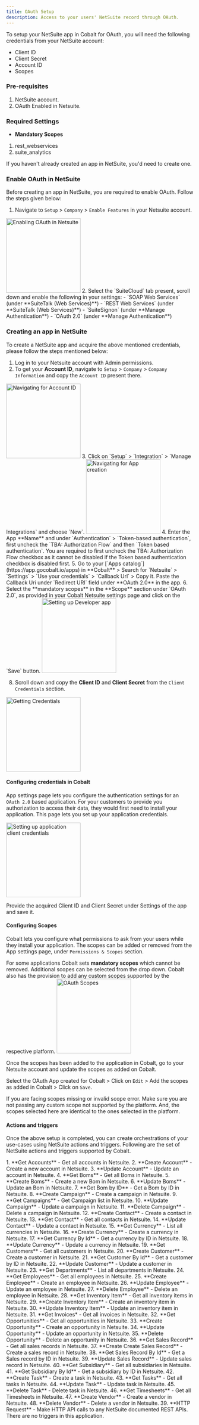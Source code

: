 ```yaml
---
title: OAuth Setup
description: Access to your users' NetSuite record through OAuth.
---
```

To setup your NetSuite app in Cobalt for OAuth, you will need the following credentials from your NetSuite account:
- Client ID
- Client Secret
- Account ID
- Scopes

### Pre-requisites

1. NetSuite account.
2. OAuth Enabled in Netsuite.

### Required Settings

* **Mandatory Scopes** 
1. rest_webservices
2. suite_analytics

<Info>If you haven't already created an app in NetSuite, you'd need to create one.</Info>

### Enable OAuth in NetSuite

Before creating an app in NetSuite, you are required to enable OAuth. Follow the steps given below:

1. Navigate to `Setup` > `Company` > `Enable Features` in your Netsuite account.
<img height="200" src="/images/Netsuite/netsuite_enable.png" alt="Enabling OAuth in Netsuite"/>
2. Select the `SuiteCloud` tab present, scroll down and enable the following in your settings:
- `SOAP Web Services` (under **SuiteTalk (Web Services)**)
- `REST Web Services` (under **SuiteTalk (Web Services)**)
- `SuiteSignon` (under **Manage Authentication**)
- `OAuth 2.0` (under **Manage Authentication**)


### Creating an app in NetSuite

To create a NetSuite app and acquire the above mentioned credentials, please follow the steps mentioned below:

1. Log in to your Netsuite account with Admin permissions.
2. To get your **Account ID**, navigate to `Setup` > `Company` > `Company Information` and copy the `Account ID` present there.
<img height="200" src="/images/Netsuite/netsuite_navigation.png" alt="Navigating for Account ID"/>
3. Click on `Setup` > `Integration` > `Manage Integrations` and choose `New`.
<img height="200" src="/images/Netsuite/netsuite_create.png" alt="Navigating for App creation"/>
4. Enter the App **Name** and under `Authentication` > `Token-based authentication`, first uncheck the `TBA: Authorization Flow` and then `Token based authentication`.
<Info>
You are required to first uncheck the TBA: Authorization Flow checkbox as it cannot be disabled if the Token based authentication checkbox is disabled first.
</Info>
5. Go to your [`Apps catalog`](https://app.gocobalt.io/apps) in **Cobalt** > Search for `Netsuite` > `Settings` > `Use your credentials` > `Callback Url` > Copy it. Paste the Callback Uri under `Redirect URI` field under **OAuth 2.0** in the app.
6. Select the **mandatory scopes** in the **Scope** section under `OAuth 2.0`, as provided in your Cobalt Netsuite settings page and click on the `Save` button.
<img height="200" src="/images/Netsuite/netsuite_config.png" alt="Setting up Developer app"/>

8. Scroll down and copy the **Client ID** and **Client Secret** from the `Client Credentials` section.
<img height="200" src="/images/Netsuite/netsuite_credentials.png" alt="Getting Credentials"/>

#### Configuring credentials in Cobalt
App settings page lets you configure the authentication settings for an `OAuth 2.0` based application. For your customers to provide you authorization to access their data,
they would first need to install your application. This page lets you set up your application credentials.

<img height="200" src="/images/Netsuite/netsuite_cobalt.png" alt="Setting up application client credentials"/>

Provide the acquired Client ID and Client Secret under Settings of the app and save it.

#### Configuring Scopes
Cobalt lets you configure what permissions to ask from your users while they install your application. The scopes can be added or removed from the App settings page, under `Permissions & Scopes`
section. 

For some applications Cobalt sets **mandatory scopes** which cannot be removed. Additional scopes can be selected from the drop down. Cobalt also has the provision to add any 
custom scopes supported by the respective platform.
<img height="200" src="/images/Netsuite/netsuite_scopes.png" alt="OAuth Scopes"/>

Once the scopes has been added to the application in Cobalt, go to your Netsuite account and update the scopes as added on Cobalt.

Select the OAuth App created for Cobalt > Click on `Edit` > Add the scopes as added in Cobalt > Click on `Save`. 

<Warning>
If you are facing scopes missing or invalid scope error. Make sure you are not passing any custom scope not supported by the platform. And, the scopes selected here are
identical to the ones selected in the platform.
</Warning>

#### Actions and triggers
Once the above setup is completed, you can create orchestrations of your use-cases using NetSuite actions and triggers. Following are the set of NetSuite actions and triggers
supported by Cobalt.

<Tabs>
  <Tab title="Actions">
  <AccordionGroup>
  <Accordion title="Accounts">
     1. **Get Accounts** - Get all accounts in Netsuite.
     2. **Create Account** - Create a new account in Netsuite.
     3. **Update Account** - Update an account in Netsuite.
     </Accordion>
     <Accordion title="Boms">
     4. **Get Boms** - Get all Boms in Netsuite.
     5. **Create Boms** - Create a new Bom in Netsuite.
     6. **Update Boms** - Update an Bom in Netsuite.
     7. **Get Bom by ID** - Get a Bom by ID in Netsuite.
      </Accordion>
     <Accordion title="Campaigns">
     8. **Create Campaign** - Create a campaign in Netsuite.
     9. **Get Campaigns** - Get Campaign list in Netsuite.
     10. **Update Campaign** - Update a campaign in Netsuite.
     11. **Delete Campaign** - Delete a campaign in Netsuite.
      </Accordion>
     <Accordion title="Contacts">
     12. **Create Contact** - Create a contact in Netsuite.
     13. **Get Contact** - Get all contacts in Netsuite.
     14. **Update Contact** - Update a contact in Netsuite.
      </Accordion>
     <Accordion title="Currency">
     15. **Get Currency** - List all currencies in Netsuite.
     16. **Create Currency** - Create a currency in Netsuite.
     17. **Get Currency By Id** - Get a currency by ID in Netsuite.
     18. **Update Currency** - Update a currency in Netsuite.
     </Accordion>
     <Accordion title="Customer">
     19. **Get Customers** - Get all customers in Netsuite.
     20. **Create Customer** - Create a customer in Netsuite.
     21. **Get Customer By Id** - Get a customer by ID in Netsuite.
     22. **Update Customer** - Update a customer in Netsuite.
     </Accordion>
     <Accordion title="Departments">
     23. **Get Departments** - List all departments in Netsuite.
      </Accordion>
     <Accordion title="Employees">
     24. **Get Employees** - Get all employees in Netsuite.
     25. **Create Employee** - Create an employee in Netsuite.
     26. **Update Employee** - Update an employee in Netsuite.
     27. **Delete Employee** - Delete an employee in Netsuite.
      </Accordion>
     <Accordion title="Inventory Items">
     28. **Get Inventory Item** - Get all inventory items in Netsuite.
     29. **Create Inventory Item** - Create an inventory item in Netsuite.
     30. **Update Inventory Item** - Update an inventory item in Netsuite.
    </Accordion>
     <Accordion title="Invoice">
     31. **Get Invoices* - Get all invoices in Netsuite.
    </Accordion>
     <Accordion title="Opportunities">
     32. **Get Opportunities** - Get all opportunities in Netsuite.
     33. **Create Opportunity** - Create an opportunity in Netsuite.
     34. **Update Opportunity** - Update an opportunity in Netsuite.
     35. **Delete Opportunity** - Delete an opportunity in Netsuite.
    </Accordion>
     <Accordion title="Sales Record">
     36. **Get Sales Record** - Get all sales records in Netsuite.
     37. **Create Create Sales Record** - Create a sales record in Netsuite.
     38. **Get Sales Record By Id** - Get a Sales record by ID in Netsuite.
     39. **Update Sales Record** - Update sales record in Netsuite.
     </Accordion>
     <Accordion title="Subsidiary">
     40. **Get Subsidiary** - Get all subsidiaries in Netsuite.
     41. **Get Subsidiary By Id** - Get a subsidiary by ID in Netsuite.
     </Accordion>
     <Accordion title="Tasks">
     42. **Create Task** - Create a task in Netsuite.
     43. **Get Tasks** - Get all tasks in Netsuite.
     44. **Update Task** - Update task in Netsuite.
     45. **Delete Task** - Delete task in Netsuite.
    </Accordion>
     <Accordion title="Timesheets">
     46. **Get Timesheets** - Get all Timesheets in Netsuite.
     </Accordion>
     <Accordion title="Vendors">
     47. **Create Vendor** - Create a vendor in Netsuite.
     48. **Delete Vendor** - Delete a vendor in Netsuite.
     </Accordion>
     <Accordion title="Others">
     39. **HTTP Request** - Make HTTP API calls to any NetSuite documented REST APIs.
      </Accordion>
    </AccordionGroup>
  </Tab>
  
  <Tab title="Triggers">
        There are no triggers in this application.
  </Tab>
</Tabs>